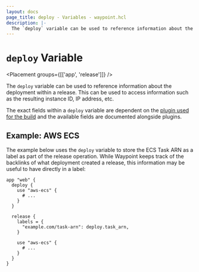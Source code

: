 ```yaml
---
layout: docs
page_title: deploy - Variables - waypoint.hcl
description: |-
  The `deploy` variable can be used to reference information about the deployment within a release. This can be used to access information such as the resulting instance ID, IP address, etc.
---
```


# `deploy` Variable

<Placement groups={[['app', 'release']]} />

The `deploy` variable can be used to reference information about
the deployment within a release. This can be used to access information
such as the resulting instance ID, IP address, etc.

The exact fields within a `deploy` variable are dependent on the
[plugin used for the build](/plugins) and the available fields are
documented alongside plugins.

## Example: AWS ECS

The example below uses the `deploy` variable to store the ECS Task ARN
as a label as part of the release operation. While Waypoint keeps track
of the backlinks of what deployment created a release, this information
may be useful to have directly in a label:

```hcl
app "web" {
  deploy {
    use "aws-ecs" {
      # ...
    }
  }

  release {
    labels = {
      "example.com/task-arn": deploy.task_arn,
    }

    use "aws-ecs" {
      # ...
    }
  }
}
```
